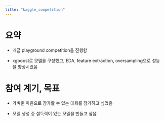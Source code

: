 ---
title: "kaggle_competition"
---

# 요약

-   캐글 playground competition을 진행함

-   xgboost로 모델을 구성했고, EDA, feature extraction, oversampling으로 성능을 향상시켰음

# 참여 계기, 목표

-   가벼운 마음으로 참가할 수 있는 대회를 참가하고 싶었음

-   모델 생성 중 설득력이 있는 모델을 만들고 싶음
